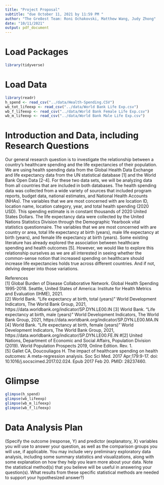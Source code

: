 ```yaml
---
title: "Project Proposal"
subtitle: "due October 11, 2021 by 11:59 PM "
author: "The Gre8est Team: Roni Ochakovski, Matthew Wang, Judy Zhong"
date: "10/11/2021"
output: pdf_document
---
```


# Load Packages

```r
library(tidyverse) 

``` 

# Load Data
```r
library(readr)
h_spend <- read_csv("../data/Health-Spending.CSV")
wb_tot_lifeexp <- read_csv("../data/World Bank Life Exp.csv")
wb_f_lifeexp <- read_csv("../data/World Bank Female Life Exp.csv")
wb_m_lifeexp <- read_csv("../data/World Bank Male Life Exp.csv")
```

# Introduction and Data, including Research Questions

Our general research question is to investigate the relationship between a country’s healthcare spending and the life expectancies of their population. We are using health spending data from the Global Health Data Exchange and life expectancy data from the UN statistical database [1] and the World Bank Open Data [2-4]. For these two data sets, we will be analyzing data from all countries that are included in both databases. The health spending data was collected from a wide variety of sources that included program reports, budget data, national estimates, and National Health Accounts (NHAs). The variables that we are most concerned with are location ID, location name, location category, year, and total health spending (2020 USD). This spending estimate is in constant thousands of 2020 United States Dollars. The life expectancy data were collected by the United Nations Statistics Division through the Demographic Yearbook vital statistics questionnaire. The variables that we are most concerned with are country or area, total life expectancy at birth (years), male life expectancy at birth (years), and female life expectancy at birth (years). Some existing literature has already explored the association between healthcare spending and health outcomes [5]. However, we would like to explore this relationship ourselves as we are all interested in seeing whether the common-sense notion that increased spending on healthcare should increase life expectancies holds true across different countries. And if not, delving deeper into those variations.

References \
[1] Global Burden of Disease Collaborative Network. Global Health Spending 1995-2018. Seattle, United States of America: Institute for Health Metrics and Evaluation (IHME), 2021. \
[2] World Bank. "Life expectancy at birth, total (years)" World Development Indicators, The World Bank Group, 2021, https://data.worldbank.org/indicator/SP.DYN.LE00.IN
[3] World Bank. "Life expectancy at birth, male (years)" World Development Indicators, The World Bank Group, 2021, https://data.worldbank.org/indicator/SP.DYN.LE00.MA.IN
[4] World Bank. "Life expectancy at birth, female (years)" World Development Indicators, The World Bank Group, 2021, https://data.worldbank.org/indicator/SP.DYN.LE00.FE.IN
#[2] United Nations, Department of Economic and Social Affairs, Population Division (2019). World Population Prospects 2019, Online Edition. Rev. 1. \
[5] Gallet CA, Doucouliagos H. The impact of healthcare spending on health outcomes: A meta-regression analysis. Soc Sci Med. 2017 Apr;179:9-17. doi: 10.1016/j.socscimed.2017.02.024. Epub 2017 Feb 20. PMID: 28237460.

# Glimpse
```r
glimpse(h_spend)
glimpse(wb_lifeexp)
glimpse(wb_m_lifeexp)
glimpse(wb_f_lifeexp)
```
# Data Analysis Plan

(Specify the outcome (response, Y) and predictor (explanatory, X) variables you will use to answer your question, as well as the comparison groups you will use, if applicable. You may include very preliminary exploratory data analysis, including some summary statistics and visualizations, along with some explanation on how they help you learn more about your data. Note the statistical method(s) that you believe will be useful in answering your question(s). 
What results from these specific statistical methods are needed to support your hypothesized answer?)
